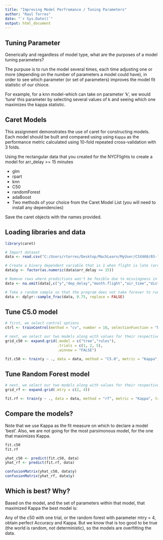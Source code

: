 ```yaml
---
title: "Improving Model Perfromance / Tuning Parameters"
author: "Raul Torres"
date: "`r Sys.Date()`"
output: html_document
---
```



## Tuning Parameter

Generically and regardless of model type, what are the purposes of a model
tuning parameters?

The purpuse is to run the model several times, each time adjusting one or more 
(depending on the number of parameters a model could have), in order to see which parameter (or set of parameters)
improves the model fit statistic of our chioce. 

For example, for a knn model-which can take on parameter 'k', we would 'tune' this parameter by selecting several values
of k and seeing which one maximizes the kappa statistic. 



## Caret Models

This assignment demonstrates the use of caret for constructing models. Each
model should be built and compared using using `Kappa` as the performance
metric calculated using 10-fold repeated cross-validation with 3 folds.

Using the rectangular data that you created for the NYCFlights to create a model
for arr_delay >= 15 minutes

- glm
- rpart
- knn
- C50
- randomForest
- adaBoost
- Two methods of your choice from the Caret Model List (you will need to install any dependencies)

Save the caret objects with the names provided.

## Loading libraries and data
```r
library(caret)

# Import dataset
data <- read.csv("C:/Users/rtorres/Desktop/MachLearn/MyUser/CSX460/03-linear-regression/03-exercise-nycflights-model/NYCflights.csv", stringsAsFactors = FALSE)

# Create a binary dependent variable that is 1 when flight is late (arr_delay > 22 minutes), 0 otherwise. 
data$y <- factor(as.numeric(data$arr_delay >= 15))

# Remove rows where predictions won't be fesible due to missingness in covariates (or response variable)
data <- na.omit(data[,c("y","dep_delay","month.flight","air_time","distance","carrier","lat.dest","lon.dest","arr_delay")])

# Take a random sample so that the program does not take forever to run (plus, this is an assignment, not a real project)
data <- dplyr::sample_frac(data, 0.75, replace = FALSE)

```

## Tune C5.0 model
```r

# first, we select control options
ctrl <- trainControl(method = "cv", number = 10, selectionFunction = "best")

# next, we select our two models along with values for their respective parameters and store them in a grid
grid_c50 <- expand.grid(.model = c("tree","rules"),
                        .trials = c(1, 2, 5),
                        .winnow = "FALSE")

fit.c50 <- train(y ~ ., data = data, method = "C5.0", metric = "Kappa", trControl = ctrl, tuneGrid = grid_c50)

```


## Tune Random Forest model
```r

# next, we select our two models along with values for their respective parameters and store them in a grid
grid_rf <- expand.grid(.mtry = c(2, 4))

fit.rf <- train(y ~ ., data = data, method = "rf", metric = "Kappa", trControl = ctrl, tuneGrid = grid_rf)

```


## Compare the  models?
Note that we use Kappa as the fit measure on which to declare a model 'best'. Also, we are not going for the
most parsimonous model, for the one that maximizes Kappa. 

```r
fit.c50
fit.rf

yhat_c50 <- predict(fit.c50, data)
yhat_rf <- predict(fit.rf, data)

confusionMatrix(yhat_c50, data$y)
confusionMatrix(yhat_rf, data$y)

```

## Which is best?  Why?
Based on the model, and the set of parameters within that model, that maximized Kappa the best model is:

Any of the c50 with one trial, or the random forest with parameter mtry = 4, obtain perfect Accuracy and Kappa. 
But we know that is too good to be true (the world is random, not deterministic), so the models are overfitting the data.


